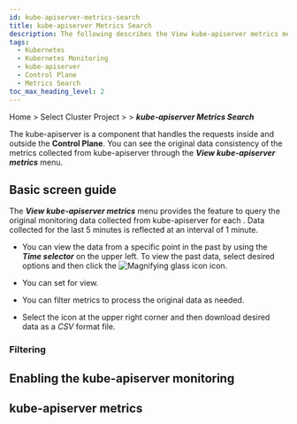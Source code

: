 ```yaml
---
id: kube-apiserver-metrics-search
title: kube-apiserver Metrics Search
description: The following describes the View kube-apiserver metrics menu.
tags:
  - Kubernetes
  - Kubernetes Monitoring
  - kube-apiserver
  - Control Plane
  - Metrics Search
toc_max_heading_level: 2
---
```


Home > Select Cluster Project > <Cmdname sid="cluster" className="uitext" /> > **_kube-apiserver Metrics Search_**


<K8skubeapiservercommon />

The kube-apiserver is a component that handles the requests inside and outside the **Control Plane**. You can see the original data consistency of the metrics collected from kube-apiserver through the **_View kube-apiserver metrics_** menu. 

## Basic screen guide

<ImgLang img='k8s-apiserver-metrics-search.png' desc='kube-apiserver Metrics Search' />

The **_View kube-apiserver metrics_** menu provides the feature to query the original monitoring data collected from kube-apiserver for each <Cmdname sid="category" className="uitext" />. Data collected for the last 5 minutes is reflected at an interval of 1 minute.

- You can view the data from a specific point in the past by using the **_Time selector_** on the upper left. To view the past data, select desired options and then click the ![Magnifying glass icon](/img/ic-search-on-press.svg) <Cmdname sid="search" className="uitext" /> icon.

- You can set <Cmdname sid="max_count" className="uitext" /> for view. 

- You can filter metrics to process the original data as needed. 

- Select the <Cmdname sid="download" className="uitext" /> icon at the upper right corner and then download desired data as a _CSV_ format file.

### Filtering


<K8slistfilter />

## Enabling the kube-apiserver monitoring


<K8skubeapiservermonitoring />

## kube-apiserver metrics


<K8skubeapiservermetric />
